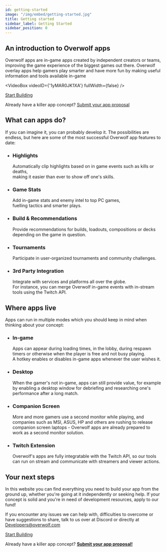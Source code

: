 ```yaml
---
id: getting-started
image: "/img/embed/getting-started.jpg"
title: Getting started
sidebar_label: Getting Started
sidebar_position: 0
---
```


## An introduction to Overwolf apps
<div className="getting-started-container">

Overwolf apps are in-game apps created by independent creators or teams, improving the game experience of the biggest games out there. Overwolf overlay apps help gamers play smarter and have more fun by making useful information and tools available in-game

<VideoBox videoID={'1yMAR0JK1XA'} fullWidth={false} />

<div className="video-outer-area">

  <div className="video-container">
      <div className="start-build-container-btn">
          <a href="basic-app/sample-app" className="btn-pink start-building-btn">Start Building</a>
      </div>
      <div className="center-text">
          <p>Already have a killer app concept? <a href="getting-started/submit-app-proposal" title="Submit your app proposal"> Submit your app proposal</a></p>
      </div>
  </div>

</div>

## What can apps do?
If you can imagine it, you can probably develop it.
The possibilities are endless, but here are some of the most successful Overwolf app features to date:


<ul className="icons-list what-apps-do-list">
    <li className="highlights">
        <h3>Highlights</h3>
        <p>Automatically clip highlights based on in game events such as kills or deaths,<br/> making it easier than ever to show off one's skills.</p>
    </li>
    <li className="game-stats">
        <h3>Game Stats</h3>
        <p>Add in-game stats and enemy intel to top PC games,<br/> fuelling tactics and smarter plays.</p>
    </li>
    <li className="build-recommendations">
        <h3>Build & Recommendations</h3>
        <p>Provide recommendations for builds, loadouts, compositions or decks depending on the game in question.</p>
    </li>
    <li className="tournaments">
        <h3>Tournaments</h3>
        <p>Participate in user-organized tournaments and community challenges.</p>
    </li>
    <li className="easy-integration">
        <h3>3rd Party Integration</h3>
        <p>Integrate with services and platforms all over the globe.<br/> For instance, you can merge Overwolf in-game events with in-stream tools using the Twitch API.</p>
    </li>
</ul>

## Where apps live
Apps can run in multiple modes which you should keep in mind when thinking about your concept:

  <ul className="icons-list were-apps-live-list">
      <li className="in-game">
          <h3>In-game</h3>
          <p>Apps can appear during loading times, in the lobby, during respawn timers or otherwise when the player is free and not busy playing.<br/> A hotkey enables or disables in-game apps whenever the user wishes it.</p>
      </li>
      <li className="desktop">
          <h3>Desktop</h3>
          <p>When the gamer's not in-game, apps can still provide value, for example by enabling a desktop window for debriefing and researching one's performance after a long match.</p>
      </li>
      <li className="companion-screen">
          <h3>Companion Screen</h3>
          <p>More and more gamers use a second monitor while playing, and companies such as MSI, ASUS, HP and others are rushing to release companion screen laptops - Overwolf apps are already prepared to work as a second monitor solution.</p>
      </li>
      <li className="twitch-extension">
          <h3>Twitch Extension</h3>
          <p>Overwolf's apps are fully integratable with the Twitch API, so our tools can run on stream and communicate with streamers and viewer actions.</p>
      </li>
  </ul>

## Your next steps
In this website you can find everything you need to build your app from the ground up, whether you're going at it independently or seeking help. If your concept is solid and you're in need of development resources, apply to our fund!

If you encounter any issues we can help with, difficulties to overcome or have suggestions to share, talk to us over at Discord or directly at Developers@overwolf.com

<div className="start-build-container-btn">
  <a href="basic-app/sample-app" className="btn-pink">Start Building</a>
</div>

<div className="center-text">

  Already have a killer app concept? **[Submit your app proposal!](getting-started/submit-app-proposal)**

</div>

</div>
